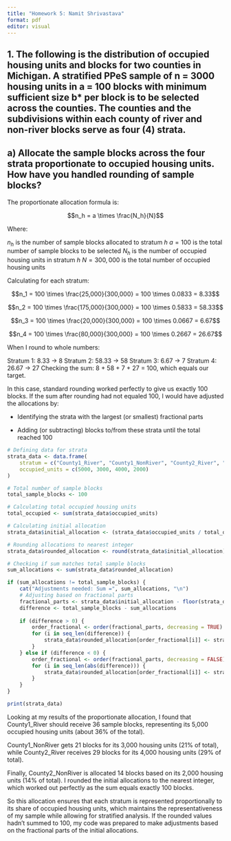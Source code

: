 ```yaml
---
title: "Homework 5: Namit Shrivastava"
format: pdf
editor: visual
---
```


## 1. The following is the distribution of occupied housing units and blocks for two counties in  Michigan.  A stratified PPeS sample of n = 3000 housing units in a = 100 blocks with  minimum sufficient size b* per block is to be selected across the counties. The counties and the subdivisions within each county of river and non-river blocks serve as four (4) strata.

## a) Allocate the sample blocks across the four strata proportionate to occupied housing units. How have you handled rounding of sample blocks?

The proportionate allocation formula is:

$$n_h = a \times \frac{N_h}{N}$$

Where:

$n_h$ is the number of sample blocks allocated to stratum $h$
$a = 100$ is the total number of sample blocks to be selected
$N_h$ is the number of occupied housing units in stratum $h$
$N = 300,000$ is the total number of occupied housing units

Calculating for each stratum:

$$n_1 = 100 \times \frac{25,000}{300,000} = 100 \times 0.0833 = 8.33$$

$$n_2 = 100 \times \frac{175,000}{300,000} = 100 \times 0.5833 = 58.33$$

$$n_3 = 100 \times \frac{20,000}{300,000} = 100 \times 0.0667 = 6.67$$

$$n_4 = 100 \times \frac{80,000}{300,000} = 100 \times 0.2667 = 26.67$$

When I round to whole numbers:

Stratum 1: 8.33 -> 8
Stratum 2: 58.33 -> 58
Stratum 3: 6.67 -> 7
Stratum 4: 26.67 -> 27
Checking the sum: 8 + 58 + 7 + 27 = 100, which equals our target.

In this case, standard rounding worked perfectly to give us exactly 100 blocks. If the sum after rounding had not equaled 100, I would have adjusted the allocations by:

* Identifying the strata with the largest (or smallest) fractional parts

* Adding (or subtracting) blocks to/from these strata until the total reached 100

```r
# Defining data for strata
strata_data <- data.frame(
    stratum = c("County1_River", "County1_NonRiver", "County2_River", "County2_NonRiver"),
    occupied_units = c(5000, 3000, 4000, 2000)
)

# Total number of sample blocks
total_sample_blocks <- 100

# Calculating total occupied housing units
total_occupied <- sum(strata_data$occupied_units)

# Calculating initial allocation
strata_data$initial_allocation <- (strata_data$occupied_units / total_occupied) * total_sample_blocks

# Rounding allocations to nearest integer
strata_data$rounded_allocation <- round(strata_data$initial_allocation)

# Checking if sum matches total sample blocks
sum_allocations <- sum(strata_data$rounded_allocation)

if (sum_allocations != total_sample_blocks) {
    cat("Adjustments needed: Sum =", sum_allocations, "\n")
    # Adjusting based on fractional parts
    fractional_parts <- strata_data$initial_allocation - floor(strata_data$initial_allocation)
    difference <- total_sample_blocks - sum_allocations
    
    if (difference > 0) {
        order_fractional <- order(fractional_parts, decreasing = TRUE)
        for (i in seq_len(difference)) {
            strata_data$rounded_allocation[order_fractional[i]] <- strata_data$rounded_allocation[order_fractional[i]] + 1
        }
    } else if (difference < 0) {
        order_fractional <- order(fractional_parts, decreasing = FALSE)
        for (i in seq_len(abs(difference))) {
            strata_data$rounded_allocation[order_fractional[i]] <- strata_data$rounded_allocation[order_fractional[i]] - 1
        }
    }
}
```
```r
print(strata_data)
```

Looking at my results of the proportionate allocation, I found that County1_River should receive 36 sample blocks, representing its 5,000 occupied housing units (about 36% of the total).

County1_NonRiver gets 21 blocks for its 3,000 housing units (21% of total), while County2_River receives 29 blocks for its 4,000 housing units (29% of total). 

Finally, County2_NonRiver is allocated 14 blocks based on its 2,000 housing units (14% of total). I rounded the initial allocations to the nearest integer, which worked out perfectly as the sum equals exactly 100 blocks. 

So this allocation ensures that each stratum is represented proportionally to its share of occupied housing units, which maintains the representativeness of my sample while allowing for stratified analysis. If the rounded values hadn't summed to 100, my code was prepared to make adjustments based on the fractional parts of the initial allocations.